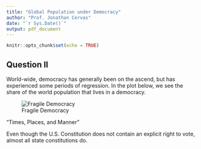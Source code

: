 ```yaml
---
title: "Global Population under Democracy"
author: "Prof. Jonathan Cervas"
date: "`r Sys.Date()`"
output: pdf_document
---
```


```r
knitr::opts_chunk$set(echo = TRUE)
```

## Question II

World-wide, democracy has generally been on the ascend, but has experienced some periods of regression. In the plot below, we see the share of the world population that lives in a democracy. 

![Fragile Democracy](img/pop-democracy.png)

“Times, Places, and Manner”

Even though the U.S. Constitution does not contain an explicit right to vote, almost all state constitutions do.